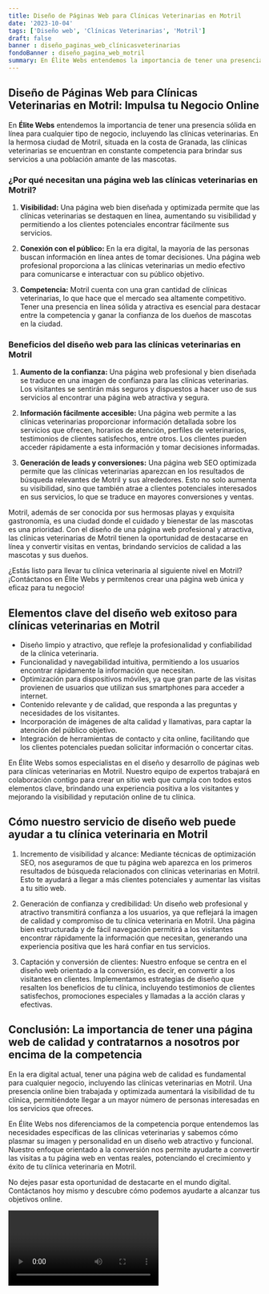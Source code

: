 ```yaml
---
title: Diseño de Páginas Web para Clínicas Veterinarias en Motril
date: '2023-10-04'
tags: ['Diseño web', 'Clínicas Veterinarias', 'Motril']
draft: false
banner : diseño_paginas_web_clínicasveterinarias
fondoBanner : diseño_pagina_web_motril
summary: En Élite Webs entendemos la importancia de tener una presencia sólida en línea para cualquier tipo de negocio, incluyendo las clínicas veterinarias. En la hermosa ciudad de Motril, situada en la costa de Granada, las clínicas veterinarias se encuentran en constante competencia para brindar sus servicios a una población amante de las mascotas.
---
```


## **Diseño de Páginas Web para Clínicas Veterinarias en Motril: Impulsa tu Negocio Online**

En **Élite Webs** entendemos la importancia de tener una presencia sólida en línea para cualquier tipo de negocio, incluyendo las clínicas veterinarias. En la hermosa ciudad de Motril, situada en la costa de Granada, las clínicas veterinarias se encuentran en constante competencia para brindar sus servicios a una población amante de las mascotas.

### **¿Por qué necesitan una página web las clínicas veterinarias en Motril?**

1. **Visibilidad:** Una página web bien diseñada y optimizada permite que las clínicas veterinarias se destaquen en línea, aumentando su visibilidad y permitiendo a los clientes potenciales encontrar fácilmente sus servicios.

2. **Conexión con el público:** En la era digital, la mayoría de las personas buscan información en línea antes de tomar decisiones. Una página web profesional proporciona a las clínicas veterinarias un medio efectivo para comunicarse e interactuar con su público objetivo.

3. **Competencia:** Motril cuenta con una gran cantidad de clínicas veterinarias, lo que hace que el mercado sea altamente competitivo. Tener una presencia en línea sólida y atractiva es esencial para destacar entre la competencia y ganar la confianza de los dueños de mascotas en la ciudad.

### **Beneficios del diseño web para las clínicas veterinarias en Motril**

1. **Aumento de la confianza:** Una página web profesional y bien diseñada se traduce en una imagen de confianza para las clínicas veterinarias. Los visitantes se sentirán más seguros y dispuestos a hacer uso de sus servicios al encontrar una página web atractiva y segura.

2. **Información fácilmente accesible:** Una página web permite a las clínicas veterinarias proporcionar información detallada sobre los servicios que ofrecen, horarios de atención, perfiles de veterinarios, testimonios de clientes satisfechos, entre otros. Los clientes pueden acceder rápidamente a esta información y tomar decisiones informadas.

3. **Generación de leads y conversiones:** Una página web SEO optimizada permite que las clínicas veterinarias aparezcan en los resultados de búsqueda relevantes de Motril y sus alrededores. Esto no solo aumenta su visibilidad, sino que también atrae a clientes potenciales interesados en sus servicios, lo que se traduce en mayores conversiones y ventas.

Motril, además de ser conocida por sus hermosas playas y exquisita gastronomía, es una ciudad donde el cuidado y bienestar de las mascotas es una prioridad. Con el diseño de una página web profesional y atractiva, las clínicas veterinarias de Motril tienen la oportunidad de destacarse en línea y convertir visitas en ventas, brindando servicios de calidad a las mascotas y sus dueños.

¿Estás listo para llevar tu clínica veterinaria al siguiente nivel en Motril? ¡Contáctanos en Élite Webs y permítenos crear una página web única y eficaz para tu negocio!

<GifSeo />

<Cta />

## Elementos clave del diseño web exitoso para clínicas veterinarias en Motril

- Diseño limpio y atractivo, que refleje la profesionalidad y confiabilidad de la clínica veterinaria.
- Funcionalidad y navegabilidad intuitiva, permitiendo a los usuarios encontrar rápidamente la información que necesitan.
- Optimización para dispositivos móviles, ya que gran parte de las visitas provienen de usuarios que utilizan sus smartphones para acceder a internet.
- Contenido relevante y de calidad, que responda a las preguntas y necesidades de los visitantes.
- Incorporación de imágenes de alta calidad y llamativas, para captar la atención del público objetivo.
- Integración de herramientas de contacto y cita online, facilitando que los clientes potenciales puedan solicitar información o concertar citas.

En Élite Webs somos especialistas en el diseño y desarrollo de páginas web para clínicas veterinarias en Motril. Nuestro equipo de expertos trabajará en colaboración contigo para crear un sitio web que cumpla con todos estos elementos clave, brindando una experiencia positiva a los visitantes y mejorando la visibilidad y reputación online de tu clínica.

## Cómo nuestro servicio de diseño web puede ayudar a tu clínica veterinaria en Motril

1. Incremento de visibilidad y alcance: Mediante técnicas de optimización SEO, nos aseguramos de que tu página web aparezca en los primeros resultados de búsqueda relacionados con clínicas veterinarias en Motril. Esto te ayudará a llegar a más clientes potenciales y aumentar las visitas a tu sitio web.

2. Generación de confianza y credibilidad: Un diseño web profesional y atractivo transmitirá confianza a los usuarios, ya que reflejará la imagen de calidad y compromiso de tu clínica veterinaria en Motril. Una página bien estructurada y de fácil navegación permitirá a los visitantes encontrar rápidamente la información que necesitan, generando una experiencia positiva que les hará confiar en tus servicios.

3. Captación y conversión de clientes: Nuestro enfoque se centra en el diseño web orientado a la conversión, es decir, en convertir a los visitantes en clientes. Implementamos estrategias de diseño que resalten los beneficios de tu clínica, incluyendo testimonios de clientes satisfechos, promociones especiales y llamadas a la acción claras y efectivas.

## Conclusión: La importancia de tener una página web de calidad y contratarnos a nosotros por encima de la competencia

En la era digital actual, tener una página web de calidad es fundamental para cualquier negocio, incluyendo las clínicas veterinarias en Motril. Una presencia online bien trabajada y optimizada aumentará la visibilidad de tu clínica, permitiéndote llegar a un mayor número de personas interesadas en los servicios que ofreces.

En Élite Webs nos diferenciamos de la competencia porque entendemos las necesidades específicas de las clínicas veterinarias y sabemos cómo plasmar su imagen y personalidad en un diseño web atractivo y funcional. Nuestro enfoque orientado a la conversión nos permite ayudarte a convertir las visitas a tu página web en ventas reales, potenciando el crecimiento y éxito de tu clínica veterinaria en Motril.

No dejes pasar esta oportunidad de destacarte en el mundo digital. Contáctanos hoy mismo y descubre cómo podemos ayudarte a alcanzar tus objetivos online.

<Video />

<CtaBot job='Clínicas Veterinarias' city='Motril'/>

<Gmaps query='Motril+españa+maps' />